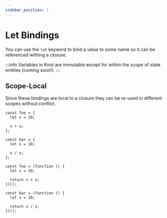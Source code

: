 ```yaml
---
sidebar_position: 1
---
```



# Let Bindings

You can use the `let` keyword to bind a value to some name so it can be referenced withing a closure.

:::info
Variables in Knot are immutable except for within the scope of state entities (coming soon!).
:::

## Scope-Local

Since these bindings are local to a closure they can be re-used in different scopes without conflict.

<Tabs>
<TabItem value="knot" label="Knot">

```knot
const foo = {
  let x = 10;

  x + x;
};

const bar = {
  let x = 10;

  x / x;
};
```

</TabItem>
<TabItem value="tsx" label="TypeScript">

```tsx
const foo = (function () {
  let x = 10;

  return x + x;
})();

const bar = (function () {
  let x = 10;

  return x / x;
})();
```

</TabItem>
</Tabs>
